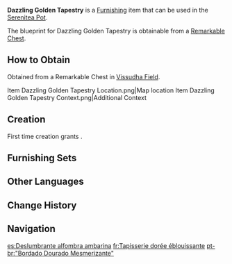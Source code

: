 {{Furnishing Infobox
|id             = 362306
|image          = Item Dazzling Golden Tapestry.png
|category       = Small Furnishing
|subcategory    = Carpet
|quality        = 3
|adeptal_energy = 60
|load           = 85
|reduced_load   = 64
|description    = A carpet of exquisite workmanship with two shades of sunny orange as the main dye and painted with a unique style of geometric figures, an interior decoration common to [[Sumeru]].<br>Carpets not only have a variety of lifestyle functions, but their shape and pattern are also important parts of Sumeru aesthetics. It is said that at the time when carpets were becoming very widespread, artisans tried to paint landscapes, birds, animals, and even respectable figures on carpets, but one researcher raised a crucial question - "Isn't it inappropriate to trample on images of humans and beautiful things?" Thus, none of those ideas came to fruition in the end, and the [[Akademiya]] instead decided on using geometric patterns for carpet patterns in order to strike a balance between aesthetics and intellectual connotations.
|mention        = Sumeru Akademiya
|blueprint      = Remarkable Chest
}}
'''Dazzling Golden Tapestry''' is a [[Furnishing]] item that can be used in the [[Serenitea Pot]].

The blueprint for Dazzling Golden Tapestry is obtainable from a [[Remarkable Chest]].

==How to Obtain==
Obtained from a Remarkable Chest in [[Vissudha Field]].
<gallery>
Item Dazzling Golden Tapestry Location.png|Map location
Item Dazzling Golden Tapestry Context.png|Additional Context
</gallery>

==Creation==
First time creation grants {{Item|Trust|24|x=60}}.
{{Recipe
|type = Creation
|time = 14h
|Fabric = 8
|Yellow Dye = 4
|sort = Fabric;Yellow Dye
}}

==Furnishing Sets==
{{Craft Usage|type=Furnishing Set}}

==Other Languages==
{{Other Languages
|en      = Dazzling Golden Tapestry
|zhs     = 「阳橙般夺目之纹」
|zhs_rm  = "Yángchéng Bān Duómù zhī Wén"
|zht     = 「陽橙般奪目之紋」
|zht_rm  = "Yángchéng Bān Duómù zhī Wén"
|zh_tl   = 
|ja      = 「オレンジがかった眩しい模様」
|ja_rm   = "Orenji Gakatta Mabushii Moyou"
|ja_tl   = "Dazzling Orange Looking Pattern"
|ko      = 「태양처럼 찬란한 무늬」
|ko_tl   = "Brilliant Sunlike Pattern"
|es      = Deslumbrante alfombra ambarina
|es_tl   = Dazzling Amber Rug
|fr      = Tapisserie dorée éblouissante
|fr_tl   = Dazzling Golden Tapestry
|ru      = Ослепительный золотой гобелен
|ru_tl   = Dazzling Golden Gobelin
|th      = "ลวดลายสะดุดตาสีทองอร่าม"
|th_rm   = 
|th_tl   = 
|vi      = Hoa Văn Bắt Mắt
|vi_tl   = 
|de      = „Golden schillernder Teppich“
|de_tl   = "Gold Shimmering Carpet"
|id      = Permadani Emas yang Memesona
|id_tl   = Dazzling Golden Tapestry
|pt      = "Bordado Dourado Mesmerizante"
|pt_tl   = 
|tr      = Göz Kamaştırıcı Altın Halı
|tr_tl   = 
|it      = Tappeto Oro abbagliante
|it_tl   = 
}}

==Change History==
{{Change History|3.0}}

==Navigation==
{{Furnishing Navbox|interior}}

[[es:Deslumbrante alfombra ambarina]]
[[fr:Tapisserie dorée éblouissante]]
[[pt-br:"Bordado Dourado Mesmerizante"]]